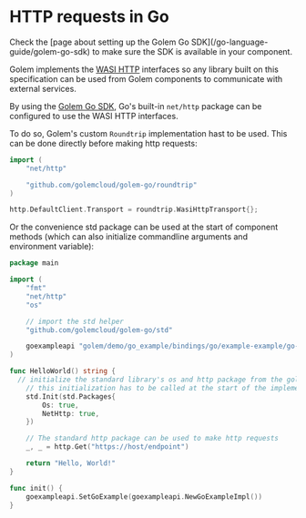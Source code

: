 
# HTTP requests in Go

<Callout type="warning">
    Check the [page about setting up the Golem Go SDK](/go-language-guide/golem-go-sdk) to make sure the SDK is available in your component.
</Callout>

Golem implements the [WASI HTTP](https://github.com/WebAssembly/wasi-http) interfaces so any library built on this specification can be used from Golem components to communicate with external services.

By using the [Golem Go SDK](/go-language-guide/golem-go-sdk), Go's built-in `net/http` package can be configured to use the WASI HTTP interfaces.

To do so, Golem's custom `Roundtrip` implementation hast to be used.
This can be done directly before making http requests:

```go
import (
	"net/http"

	"github.com/golemcloud/golem-go/roundtrip"
)

http.DefaultClient.Transport = roundtrip.WasiHttpTransport{};
```

Or the convenience std package can be used at the start of component methods (which can also initialize commandline arguments and environment variable):

```go
package main

import (
	"fmt"
	"net/http"
	"os"

	// import the std helper
	"github.com/golemcloud/golem-go/std"

	goexampleapi "golem/demo/go_example/bindings/go/example-example/go-example-api"
)

func HelloWorld() string {
  // initialize the standard library's os and http package from the golem environment
	// this initialization has to be called at the start of the implementation methods
	std.Init(std.Packages{
		Os: true,
		NetHttp: true,
	})

	// The standard http package can be used to make http requests
	_, _ = http.Get("https://host/endpoint")

	return "Hello, World!"
}

func init() {
	goexampleapi.SetGoExample(goexampleapi.NewGoExampleImpl())
}
```
